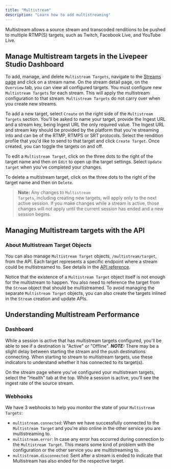 ```yaml
---
title: "Multistream"
description: "Learn how to add multistreaming"
---
```


Multistream allows a source stream and transcoded renditions to be pushed to
multiple RTMP(S) targets, such as Twitch, Facebook Live, and YouTube
Live.

## Manage Multistream targets in the Livepeer Studio Dashboard

To add, manage, and delete `Multistream Targets`, navigate to the [Streams page](https://livepeer.studio/dashboard/streams)
and click on a stream name. On the stream detail page, on the `Overview` tab,
you can view all configured targets. You must configure new
`Multistream Targets` for each stream. This will apply the multistream
configuration to that stream. `Multistream Targets` do not carry over when you
create new streams.

To add a new target, select `Create` on the right side of the
`Multistream Targets` section. You'll be asked to name your target, provide the
Ingest URL and a stream key, being Ingest URL the only required value. The
Ingest URL and stream key should be provided by the platform that you're
streaming into and can be of the RTMP, RTMPS or SRT protocols. Select the
rendition profile that you'd like to send to that target and click
`Create Target`. Once created, you can toggle the targets on and off.

To edit a `Multistream Target`, click on the three dots to the right of the
target name and then on `Edit` to open up the target settings. Select
`Update target` when you've completed your changes.

To delete a multistream target, click on the three dots to the right of the
target name and then on `Delete`.

> **Note:** Any changes to <code>Multistream Targets</code>, including creating
> new targets, will apply only to the next active session. If you make changes
> while a stream is active, those changes will not apply until the current
> session has ended and a new session begins.

## Managing Multistream targets with the API

### About Multistream Target Objects

You can also manage `Multistream Target` objects, `/multistream/target`, from
the API. Each target represents a specific endpoint where a stream could be
multistreamed to. See details in the [API reference](/reference/api).

Notice that the existence of a `Multistream Target` object itself is not enough
for the multistream to happen. You also need to reference the target from the
`Stream` object that should be multistreamed. To avoid managing the separate
`Multistream Target` objects, you can also create the targets inlined in the
`Stream` creation and update APIs.

## Understanding Multistream Performance

### Dashboard

While a session is active that has multistream targets configured, you'll be
able to see if a destination is "Active" or "Offline". **_NOTE:_** There may be
a slight delay between starting the stream and the push destinations connecting.
When starting to stream to multistream targets, use these indicators to
understand whether it has connected to its target(s).

On the stream page where you've configured your multistream targets, select the
"Health" tab at the top. While a session is active, you'll see the ingest rate
of the source stream.

### Webhooks

We have 3 webhooks to help you monitor the state of your `Multistream Targets`:

- `multistream.connected`: When we have successfully connected to the
  `Multistream Target` and you're also online in the other service you are
  multistreaming to.
- `multistream.error`: In case any error has occurred during connection to the
  `Multistream Target`. This means some kind of problem with the configuration
  or the other service you are multistreaming to.
- `multistream.disconnected`: Sent after a stream is ended to indicate that
  Multistream has also ended for the respective target.
